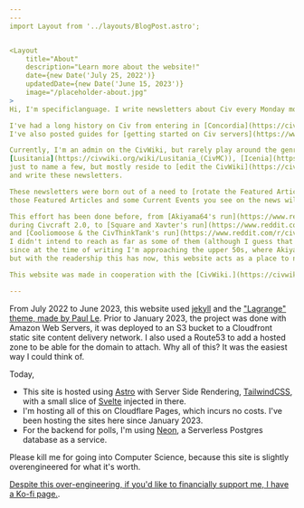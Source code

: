 ```yaml
---
---
import Layout from '../layouts/BlogPost.astro';


<Layout
    title="About"
    description="Learn more about the website!"
    date={new Date('July 25, 2022')}
    updatedDate={new Date('June 15, 2023')}
    image="/placeholder-about.jpg"
>
Hi, I'm specificlanguage. I write newsletters about Civ every Monday morning for your benefit.

I've had a long history on Civ from entering in [Concordia](https://civwiki.org/wiki/Concordia/) in CivTemp, [The Commonwealth](https://civwiki.org/wiki/The_Commonwealth_(CivClassic)) to [Mount September](https://civwiki.org/wiki/Mount_September) on CivClassic and the CivWiki.
I've also posted guides for [getting started on Civ servers](https://www.reddit.com/r/civclassics/comments/c4tj7x/a_guide_to_getting_started_on_civclassic/) and [making lists of newfriend nations](https://www.reddit.com/r/civclassics/comments/fsixnl/recommended_starter_nations_2020_edition/), and have been creating content related to Civ for a while now.

Currently, I'm an admin on the CivWiki, but rarely play around the genre unfortunately. I had stints in
[Lusitania](https://civwiki.org/wiki/Lusitania_(CivMC)), [Icenia](https://civwiki.org/wiki/Icenia_(CivMC)), [The Commonwealth](https://civwiki.org/wiki/The_Commonwealth) and [Mount Augusta](https://civwiki.org/wiki/Mount_Augusta_(CivMC)), and [Lambat](https://civwiki.org/wiki/Lambat_(CivMC))
just to name a few, but mostly reside to [edit the CivWiki](https://civwiki.org)
and write these newsletters.

These newsletters were born out of a need to [rotate the Featured Article and Current Events every week](https://civwiki.org/wiki/CivWiki:Features), and as an extension,
those Featured Articles and some Current Events you see on the news will get featured on CivWiki's front page and on these newsletters every week.

This effort has been done before, from [Akiyama64's run](https://www.reddit.com/r/Civcraft/comments/1a2psy/monday_mornings_with_akiyama_issue_1/)
during Civcraft 2.0, to [Square and Xavter's run](https://www.reddit.com/r/civclassics/comments/8fz7ar/monday_mornings_with_xavter_squareblob_issue_1/)
and [Cooliomoose & the CivThinkTank's run](https://www.reddit.com/r/civclassics/comments/fcnt25/civ_monday_mornings_issue_1/) on CivClassic.
I didn't intend to reach as far as some of them (although I guess that's how it happened now,
since at the time of writing I'm approaching the upper 50s, where Akiyama's run stops),
but with the readership this has now, this website acts as a place to nicely house all of these issues.

This website was made in cooperation with the [CivWiki.](https://civwiki.org/)

---
```


From July 2022 to June 2023, this website used [jekyll](https://github.com/jekyll/jekyll) and the ["Lagrange" theme, made by Paul Le](https://github.com/LeNPaul/Lagrange). Prior to January 2023, the project was done with Amazon Web Servers, it was deployed to an S3 bucket to a Cloudfront static site content delivery network.
I also used a Route53 to add a hosted zone to be able for the domain to attach. Why all of this? It was the easiest way I could think of.

Today,
- This site is hosted using [Astro](https://astro.build) with Server Side Rendering, [TailwindCSS](https://tailwindcss.com), with a small slice of [Svelte](https://svelte.dev) injected in there.
- I'm hosting all of this on Cloudflare Pages, which incurs no costs. I've been hosting the sites here since January 2023.
- For the backend for polls, I'm using [Neon](https://neon.tech/), a Serverless Postgres database as a service.

Please kill me for going into Computer Science, because this site is slightly overengineered for what it's worth.

[Despite this over-engineering, if you'd like to financially support me, I have a Ko-fi page.](https://ko-fi.com/specificlanguage).
</Layout>